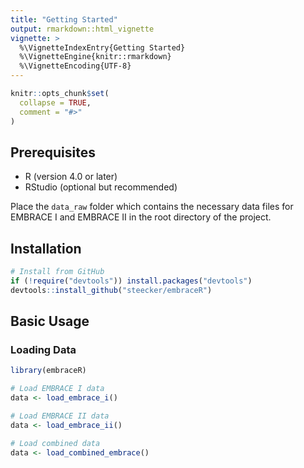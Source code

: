 ```yaml
---
title: "Getting Started"
output: rmarkdown::html_vignette
vignette: >
  %\VignetteIndexEntry{Getting Started}
  %\VignetteEngine{knitr::rmarkdown}
  %\VignetteEncoding{UTF-8}
---
```


```r
knitr::opts_chunk$set(
  collapse = TRUE,
  comment = "#>"
)
```

## Prerequisites

- R (version 4.0 or later)
- RStudio (optional but recommended)

Place the `data_raw` folder which contains the necessary data files for EMBRACE I and EMBRACE II in the root directory of the project.

## Installation

```r
# Install from GitHub
if (!require("devtools")) install.packages("devtools")
devtools::install_github("steecker/embraceR")
```

## Basic Usage

### Loading Data

```r
library(embraceR)

# Load EMBRACE I data
data <- load_embrace_i()

# Load EMBRACE II data
data <- load_embrace_ii()

# Load combined data
data <- load_combined_embrace()
```


